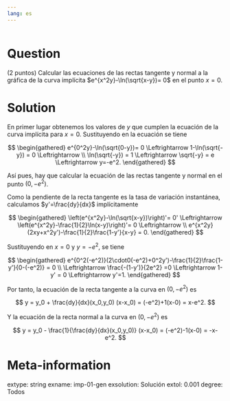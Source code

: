 ```yaml
---
lang: es
---
```


```r

```

Question
========
(2 puntos) Calcular las ecuaciones de las rectas tangente y normal a la gráfica de la curva implícita $e^{x^2y}-\ln(\sqrt{x-y})= 0$ en el punto $x=0$.

Solution
========
En primer lugar obtenemos los valores de $y$ que cumplen la ecuación de la curva implícita para $x=0$. Sustituyendo en la ecuación se tiene

$$
\begin{gathered}
e^{0^2y}-\ln(\sqrt{0-y})= 0 \Leftrightarrow 1-\ln(\sqrt{-y}) = 0 \Leftrightarrow \\ \ln(\sqrt{-y}) = 1 \Leftrightarrow 
\sqrt{-y} = e \Leftrightarrow y=-e^2.
\end{gathered}
$$

Así pues, hay que calcular la ecuación de las rectas tangente y normal en el punto $(0,-e^2)$.

Como la pendiente de la recta tangente es la tasa de variación instantánea, calculamos $y'=\frac{dy}{dx}$ implícitamente

$$
\begin{gathered}
\left(e^{x^2y}-\ln(\sqrt{x-y})\right)'= 0' \Leftrightarrow \left(e^{x^2y}-\frac{1}{2}\ln(x-y)\right)'= 0 \Leftrightarrow \\ 
e^{x^2y}(2xy+x^2y')-\frac{1}{2}\frac{1-y'}{x-y} = 0.
\end{gathered}
$$

Sustituyendo en $x=0$ y $y=-e^2$, se tiene

$$
\begin{gathered}
e^{0^2(-e^2)}(2\cdot0(-e^2)+0^2y')-\frac{1}{2}\frac{1-y'}{0-(-e^2)} = 0 \\
\Leftrightarrow \frac{-(1-y')}{2e^2} =0 \Leftrightarrow 1-y' = 0 \Leftrightarrow y'=1.
\end{gathered}
$$

Por tanto, la ecuación de la recta tangente a la curva en $(0,-e^2)$ es 

$$
y = y_0 + \frac{dy}{dx}(x_0,y_0) (x-x_0) = (-e^2)+1(x-0) = x-e^2.
$$

Y la ecuación de la recta normal a la curva en $(0,-e^2)$ es 

$$
y = y_0 - \frac{1}{\frac{dy}{dx}(x_0,y_0)} (x-x_0) = (-e^2)-1(x-0) = -x-e^2.
$$


Meta-information
================
extype: string
exname: imp-01-gen
exsolution: Solución
extol: 0.001
degree: Todos